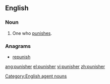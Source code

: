 ==English==

===Noun===
{{en-noun}}

# One who [[punish|punishes]].

===Anagrams===
* {{alphagram|ehinprsu}} [[repunish#English|repunish]]
[[Category:English agent nouns]]

[[ang:punisher]]
[[el:punisher]]
[[vi:punisher]]
[[zh:punisher]]